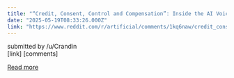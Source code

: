 ```yaml
---
title: "“Credit, Consent, Control and Compensation”: Inside the AI Voices Conversation at Cannes"
date: "2025-05-19T08:33:26.000Z"
link: "https://www.reddit.com/r/artificial/comments/1kq6naw/credit_consent_control_and_compensation_inside/"
---
```


submitted by    /u/Crandin  
 [link]   [comments]

[Read more](https://www.reddit.com/r/artificial/comments/1kq6naw/credit_consent_control_and_compensation_inside/)
